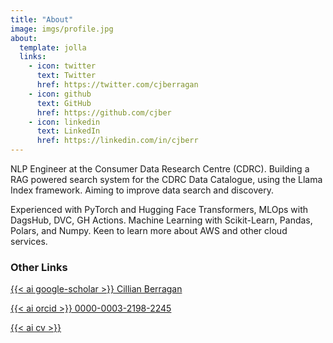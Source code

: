 ```yaml
---
title: "About"
image: imgs/profile.jpg
about:
  template: jolla
  links:
    - icon: twitter
      text: Twitter
      href: https://twitter.com/cjberragan
    - icon: github
      text: GitHub
      href: https://github.com/cjber
    - icon: linkedin
      text: LinkedIn
      href: https://linkedin.com/in/cjberr
---
```


NLP Engineer at the Consumer Data Research Centre (CDRC). Building a RAG powered search system for the CDRC Data Catalogue, using the Llama Index framework. Aiming to improve data search and discovery.

Experienced with PyTorch and Hugging Face Transformers, MLOps with DagsHub, DVC, GH Actions. Machine Learning with Scikit-Learn, Pandas, Polars, and Numpy. Keen to learn more about AWS and other cloud services.

### Other Links

[{{< ai google-scholar >}} Cillian Berragan](https://scholar.google.com/citations?user=mBNb4rgAAAAJ&hl=en)

[{{< ai orcid >}} 0000-0003-2198-2245](https://orcid.org/my-orcid?orcid=0000-0003-2198-2245)

[{{< ai cv >}}](https://github.com/cjber/cv)
